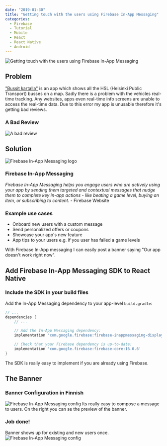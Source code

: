 ```yaml
---
date: "2019-01-30"
title: "Getting touch with the users using Firebase In-App Messaging"
categories:
  - Firebase
  - Tutorial
  - Mobile
  - React
  - React Native
  - Android
---
```

![Getting touch with the users using Firebase In-App Messaging](./firebase-in-app-messages-phones.png)
## Problem
["Bussit kartalla"](https://toukopeltomaa.com/app/Bussit-Kartalla-HSL-Live-bussit/) is an app which shows all the
HSL (Helsinki Public Transport) busses on a map.
Sadly there is a problem with the vehicles real-time tracking.
Any websites, apps even real-time info screens are unable to access the real-time data.
Due to this error my app is unusable therefore it's getting bad reviews.
### A Bad Review
![A bad review](./bad-review.png)
## Solution
![Firebase In-App Messaging logo](./firebase-in-app-messaging.png)
### Firebase In-App Messaging
*Firebase In-App Messaging helps you engage users who are actively using your app by sending them targeted and contextual messages that nudge them to complete key in-app actions - like beating a game level, buying an item, or subscribing to content.* - Firebase Website
### Example use cases
- Onboard new users with a custom message
- Send personalized offers or coupons
- Showcase your app's new feature
- App tips to your users e.g. if you user has failed a game levels 

With Firebase In-App messaging I can easily post a banner saying "Our app doesn't work right now". 
## Add Firebase In-App Messaging SDK to React Native
### Include the SDK in your build files
Add the In-App Messaging dependency to your app-level `build.gradle`:
```groovy
// ...
dependencies {
    // ...

    // Add the In-App Messaging dependency:
    implementation 'com.google.firebase:firebase-inappmessaging-display:17.0.4'

    // Check that your Firebase dependency is up-to-date:
    implementation 'com.google.firebase:firebase-core:16.0.6'
}
```
The SDK is really easy to implement if you are already using Firebase.
## The Banner
### Banner Configuration in Finnish
![Firebase In-App Messaging config](./firebase-in-app-messaging-config.png)
Its really easy to compose a message to users. On the right you can se the preview of the banner.
### Job done!
Banner shows up for existing and new users once.
![Firebase In-App Messaging config](./screenshot-firebase-in-app-messaging.png)
